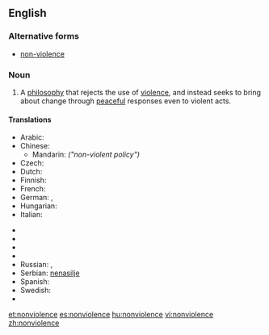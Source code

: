 {{also|non-violence}}
==English==

===Alternative forms===
* [[non-violence]]

===Noun===
{{wikipedia}}
{{en-noun|-}}

# A [[philosophy]] that rejects the use of [[violence]], and instead seeks to bring about change through [[peaceful]] responses even to violent acts.

====Translations====
{{trans-top|philosophy that rejects violence}}
* Arabic: {{t|ar|اللاعنف|m}}
* Chinese:
** Mandarin: {{t|cmn|非暴力政策|tr=fēi bàolì zhèngcè|sc=Hani}} ''("non-violent policy")''
* Czech: {{t-|cs|nenásilí|n}}
* Dutch: {{t-|nl|geweldloosheid|f}}
* Finnish: {{t-|fi|väkivallattomuus}}
* French: {{t|fr|non-violence|f}}
* German: {{t-|de|Gewaltlosigkeit|f}}, {{t-|de|Gewaltfreiheit|f}}
* Hungarian: {{t|hu|erőszakmentesség}}
* Italian: {{t|it|nonviolenza|f}}
{{trans-mid}}
* {{trreq|ja}}
* {{trreq|ko}}
* {{trreq|lt}}
* {{trreq|pt}}
* Russian: {{t|ru|ненасилие|n|tr=nenasílije}}, {{t|ru|отказ от применения насильственных методов|m|tr=otkáz ot primenénija nasíl’stvennyx metódov}}
* Serbian: [[nenasilje]] {{n}}
* Spanish: {{t|es|abstención de la violencia|f}}
* Swedish: {{t|sv|icke-våld|n}}
* {{trreq|vi}}
{{trans-bottom}}

[[et:nonviolence]]
[[es:nonviolence]]
[[hu:nonviolence]]
[[vi:nonviolence]]
[[zh:nonviolence]]